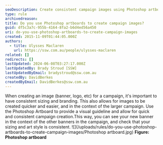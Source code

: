 ```yaml
---
seoDescription: Create consistent campaign images using Photoshop artboards as a visual guideline for sizing and branding, allowing for quick and easy creation.
type: rule
archivedreason:
title: Do you use Photoshop artboards to create campaign images?
guid: df5c3a7c-955b-4164-8fa2-b6d4ed56a450
uri: do-you-use-photoshop-artboards-to-create-campaign-images
created: 2015-11-09T01:44:05.000Z
authors:
  - title: Ulysses Maclaren
    url: https://ssw.com.au/people/ulysses-maclaren
related: []
redirects: []
lastUpdated: 2024-06-08T03:27:17.000Z
lastUpdatedBy: Brady Stroud [SSW]
lastUpdatedByEmail: bradystroud@ssw.com.au
createdBy: DavidBerkes
createdByEmail: DavidBerkes@ssw.com.au
---
```


When creating an image (banner, logo, etc) for a campaign, it's important to have consistent sizing and branding. This also allows for images to be created quicker and easier, and in the context of the larger campaign.
Use the Photoshop Artboard to provide a visual guideline and allow for quick and consistent campaign creation.This way, you can see your new banner in the context of the other banners in the campaign, and check that your sizing and art style is consistent.
![](/uploads/rules/do-you-use-photoshop-artboards-to-create-campaign-images/Photoshop artboard.jpg) **Figure: Photoshop artboard**
